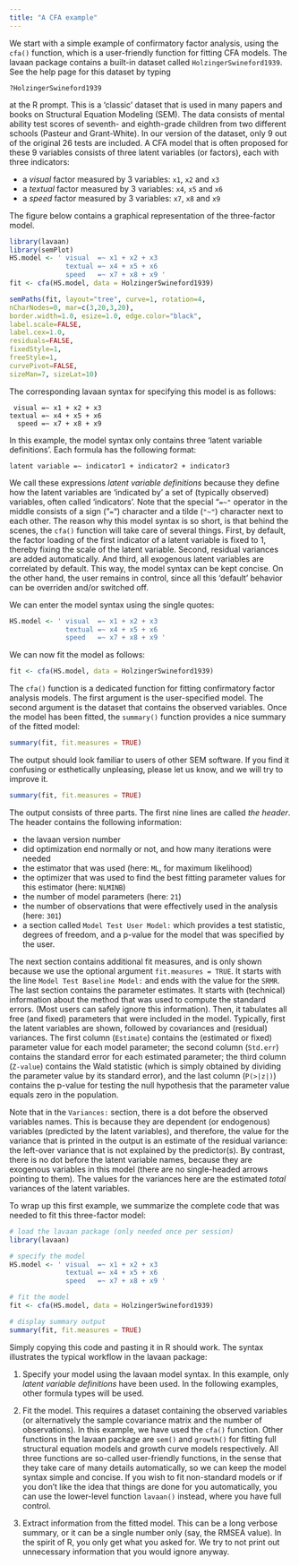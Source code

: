 ```yaml
---
title: "A CFA example"
---
```


We start with a simple example of confirmatory factor analysis, using the `cfa()` function, which is a user-friendly function for fitting CFA models. The lavaan package contains a built-in dataset called `HolzingerSwineford1939`. See the help page for this dataset by typing

```         
?HolzingerSwineford1939
```

at the R prompt. This is a 'classic' dataset that is used in many papers and books on Structural Equation Modeling (SEM). The data consists of mental ability test scores of seventh- and eighth-grade children from two different schools (Pasteur and Grant-White). In our version of the dataset, only 9 out of the original 26 tests are included. A CFA model that is often proposed for these 9 variables consists of three latent variables (or factors), each with three indicators:

-   a *visual* factor measured by 3 variables: `x1`, `x2` and `x3`
-   a *textual* factor measured by 3 variables: `x4`, `x5` and `x6`
-   a *speed* factor measured by 3 variables: `x7`, `x8` and `x9`

The figure below contains a graphical representation of the three-factor model.

```r
library(lavaan)
library(semPlot)
HS.model <- ' visual  =~ x1 + x2 + x3
              textual =~ x4 + x5 + x6
              speed   =~ x7 + x8 + x9 '
fit <- cfa(HS.model, data = HolzingerSwineford1939)
```

```r
semPaths(fit, layout="tree", curve=1, rotation=4, 
nCharNodes=0, mar=c(3,20,3,20), 
border.width=1.0, esize=1.0, edge.color="black", 
label.scale=FALSE,
label.cex=1.0,
residuals=FALSE,
fixedStyle=1,
freeStyle=1,
curvePivot=FALSE,
sizeMan=7, sizeLat=10)
```

The corresponding lavaan syntax for specifying this model is as follows:

```         
 visual =~ x1 + x2 + x3
textual =~ x4 + x5 + x6
  speed =~ x7 + x8 + x9
```

In this example, the model syntax only contains three 'latent variable definitions'. Each formula has the following format:

```         
latent variable =~ indicator1 + indicator2 + indicator3
```

We call these expressions *latent variable definitions* because they define how the latent variables are 'indicated by' a set of (typically observed) variables, often called 'indicators'. Note that the special "`=~"` operator in the middle consists of a sign ("`=`") character and a tilde (`"~"`) character next to each other. The reason why this model syntax is so short, is that behind the scenes, the `cfa()` function will take care of several things. First, by default, the factor loading of the first indicator of a latent variable is fixed to 1, thereby fixing the scale of the latent variable. Second, residual variances are added automatically. And third, all exogenous latent variables are correlated by default. This way, the model syntax can be kept concise. On the other hand, the user remains in control, since all this 'default' behavior can be overriden and/or switched off.

We can enter the model syntax using the single quotes:

```r
HS.model <- ' visual  =~ x1 + x2 + x3 
              textual =~ x4 + x5 + x6
              speed   =~ x7 + x8 + x9 '
```

We can now fit the model as follows:

```r
fit <- cfa(HS.model, data = HolzingerSwineford1939)
```

The `cfa()` function is a dedicated function for fitting confirmatory factor analysis models. The first argument is the user-specified model. The second argument is the dataset that contains the observed variables. Once the model has been fitted, the `summary()` function provides a nice summary of the fitted model:

```r
summary(fit, fit.measures = TRUE)
```

The output should look familiar to users of other SEM software. If you find it confusing or esthetically unpleasing, please let us know, and we will try to improve it.

```r
summary(fit, fit.measures = TRUE)
```

The output consists of three parts. The first nine lines are called *the header*. The header contains the following information:

-   the lavaan version number
-   did optimization end normally or not, and how many iterations were needed
-   the estimator that was used (here: `ML`, for maximum likelihood)
-   the optimizer that was used to find the best fitting parameter values for this estimator (here: `NLMINB`)
-   the number of model parameters (here: `21`)
-   the number of observations that were effectively used in the analysis (here: `301`)
-   a section called `Model Test User Model:` which provides a test statistic, degrees of freedom, and a p-value for the model that was specified by the user.

The next section contains additional fit measures, and is only shown because we use the optional argument `fit.measures = TRUE`. It starts with the line `Model Test Baseline Model:` and ends with the value for the `SRMR`. The last section contains the parameter estimates. It starts with (technical) information about the method that was used to compute the standard errors. (Most users can safely ignore this information). Then, it tabulates all free (and fixed) parameters that were included in the model. Typically, first the latent variables are shown, followed by covariances and (residual) variances. The first column (`Estimate`) contains the (estimated or fixed) parameter value for each model parameter; the second column (`Std.err`) contains the standard error for each estimated parameter; the third column (`Z-value`) contains the Wald statistic (which is simply obtained by dividing the parameter value by its standard error), and the last column (`P(>|z|)`) contains the p-value for testing the null hypothesis that the parameter value equals zero in the population.

Note that in the `Variances:` section, there is a dot before the observed variables names. This is because they are dependent (or endogenous) variables (predicted by the latent variables), and therefore, the value for the variance that is printed in the output is an estimate of the residual variance: the left-over variance that is not explained by the predictor(s). By contrast, there is no dot before the latent variable names, because they are exogenous variables in this model (there are no single-headed arrows pointing to them). The values for the variances here are the estimated *total* variances of the latent variables.

To wrap up this first example, we summarize the complete code that was needed to fit this three-factor model:

```r
# load the lavaan package (only needed once per session)
library(lavaan)

# specify the model
HS.model <- ' visual  =~ x1 + x2 + x3      
              textual =~ x4 + x5 + x6
              speed   =~ x7 + x8 + x9 '

# fit the model
fit <- cfa(HS.model, data = HolzingerSwineford1939)

# display summary output
summary(fit, fit.measures = TRUE)
```

Simply copying this code and pasting it in R should work. The syntax illustrates the typical workflow in the lavaan package:

1.  Specify your model using the lavaan model syntax. In this example, only *latent variable definitions* have been used. In the following examples, other formula types will be used.

2.  Fit the model. This requires a dataset containing the observed variables (or alternatively the sample covariance matrix and the number of observations). In this example, we have used the `cfa()` function. Other functions in the lavaan package are `sem()` and `growth()` for fitting full structural equation models and growth curve models respectively. All three functions are so-called user-friendly functions, in the sense that they take care of many details automatically, so we can keep the model syntax simple and concise. If you wish to fit non-standard models or if you don't like the idea that things are done for you automatically, you can use the lower-level function `lavaan()` instead, where you have full control.

3.  Extract information from the fitted model. This can be a long verbose summary, or it can be a single number only (say, the RMSEA value). In the spirit of R, you only get what you asked for. We try to not print out unnecessary information that you would ignore anyway.
